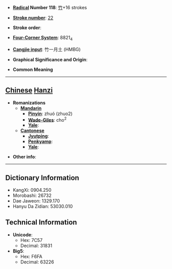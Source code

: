 * '''[[Wiktionary:Chinese radical index| Radical]] Number 118''': [[Wiktionary:Chinese radical index 竹|竹]]+16 strokes

* '''[[Wiktionary:Chinese total strokes index|Stroke number]]''': [[Wiktionary:Chinese total strokes index 22|22]]

* '''Stroke order''': 

* '''[[Wiktionary:Chinese four corner index|Four-Corner System]]''': 8821<sub>4</sub>

* '''[[Wiktionary:Chinese Cangjie index|Cangjie input]]''': 竹一月土 (HMBG)

* '''Graphical Significance and Origin''': 

* '''Common Meaning'''

----

== [[Chinese]] [[Hanzi]] ==

* '''Romanizations'''
** '''[[Mandarin]]'''
*** '''[[Pinyin]]''': zhuó (zhuo2)
*** '''[[Wade-Giles]]''': cho<sup>2</sup>
*** '''[[Yale]]''': 
** '''[[Cantonese]]'''
*** '''[[Jyutping]]''':
*** '''[[Penkyamp]]''': 
*** '''[[Yale]]''': 

* '''Other info''': 

----

== Dictionary Information ==

* KangXi: 0904.250
* Morobashi: 26732
* Dae Jaweon: 1329.170
* Hanyu Da Zidian: 53030.010

== Technical Information ==

* '''Unicode''':
** Hex: 7C57
** Decimal: 31831
* '''Big5''':
** Hex: F6FA
** Decimal: 63226